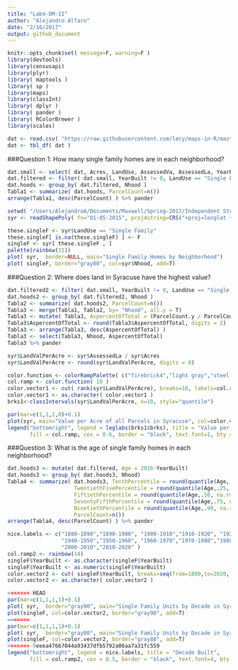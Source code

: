 ```yaml
---
title: "Lab4-DM-II"
author: "Alejandro Alfaro"
date: "2/16/2017"
output: github_document
---
```


```r
knitr::opts_chunk$set( message=F, warning=F )
library(devtools)
library(censusapi)
library(plyr)
library( maptools )
library( sp )
library(maps)
library(classInt)
library( dplyr )
library( pander )
library( RColorBrewer )
library(scales)
```

```r
dat <- read.csv( "https://raw.githubusercontent.com/lecy/maps-in-R/master/Data/syr_parcels.csv" )
dat <- tbl_df( dat )
```
###Question 1: How many single family homes are in each neighborhood?

```r
dat.small <- select( dat, Acres, LandUse, AssessedVa, AssessedLa, YearBuilt, Nhood )
dat.filtered <- filter( dat.small, YearBuilt != 0, LandUse == "Single Family")
dat.hoods <- group_by( dat.filtered, Nhood )
Tabla1 <- summarize( dat.hoods, ParcelCount=n()) 
arrange(Tabla1, desc(ParcelCount) ) %>% pander

setwd( "/Users/AlejandroA/Documents/Maxwell/Spring-2017/Independent Study - R Project II/Homework 3-4/Lab4/01-05-2015" )
syr <- readShapePoly( fn="01-05-2015", proj4string=CRS("+proj=longlat +datum=WGS84") )

these.singleF <- syr$LandUse == "Single Family"
these.singleF[ is.na(these.singleF) ] <- F
singleF <- syr[ these.singleF , ]
palette(rainbow(31))
plot( syr,  border=NULL, main="Single Family Homes by Neighborhood")
plot( singleF, border="gray80", col=syr$Nhood, add=T)
```


###Question 2: Where does land in Syracuse have the highest value?
```r
dat.filtered2 <- filter( dat.small, YearBuilt != 0, LandUse == "Single Family", AssessedVa > 200000)
dat.hoods2 <- group_by( dat.filtered2, Nhood )
Tabla2 <- summarize( dat.hoods2, ParcelCount=n()) 
Tabla3 <- merge(Tabla1, Tabla2, by= "Nhood", all.y = T)
Tabla3 <- mutate( Tabla3, AspercentOfTotal = (ParcelCount.y / ParcelCount.x)*100)
Tabla3$AspercentOfTotal <- round(Tabla3$AspercentOfTotal, digits = 2)
Tabla3 <- arrange(Tabla3, desc(AspercentOfTotal) )
Tabla3 <- select(Tabla3, Nhood, AspercentOfTotal)
Tabla3 %>% pander

syr$LandValPerAcre <- syr$AssessedLa / syr$Acres
syr$LandValPerAcre <- round(syr$LandValPerAcre, digits = 0)

color.function <- colorRampPalette( c("firebrick4","light gray","steel blue") )
col.ramp <- color.function( 10 )
color.vector1 <- cut( rank(syr$LandValPerAcre), breaks=10, labels=col.ramp )
color.vector1 <- as.character( color.vector1 )
brks1<-classIntervals(syr$LandValPerAcre, n=10, style="quantile")

par(mar=c(1,1,1,0)+0.1)
plot(syr, main="Value per Acre of all Parcels in Syracuse", col=color.vector1, border="gray80")
legend("bottomright", legend = leglabs(brks1$brks), title = "Value per Acre",
       fill = col.ramp, cex = 0.6, border = "black", text.font=1, bty = "n")
```


###Question 3: What is the age of single family homes in each neighborhood?
```r
dat.hoods3 <- mutate( dat.filtered, Age = 2016-YearBuilt)
dat.hoods3 <- group_by( dat.hoods3, Nhood)
Tabla4 <- summarize( dat.hoods3, TenthPercentile = round(quantile(Age,.10, na.rm = T),0), 
                     TwentiethFivePercentile = round(quantile(Age,.25, na.rm = T),0), 
                     FiftiethPercentile = round(quantile(Age,.50, na.rm = T),0), 
                     SeventyFifthPercentile = round(quantile(Age,.75, na.rm = T),0), 
                     NinetiethPercentile = round(quantile(Age,.90, na.rm = T),0), 
                     ParcelCount=n())
arrange(Tabla4, desc(ParcelCount) ) %>% pander

nice.labels <- c("1880-1890","1890-1900", "1900-1910","1910-1920", "1920-1930","1930-1940",
                 "1940-1950","1950-1960", "1960-1970","1970-1980","1980-1990","1990-2000", 
                 "2000-2010","2010-2020" )
col.ramp2 <- rainbow(14)
singleF$YearBuilt <- as.character(singleF$YearBuilt)
singleF$YearBuilt <- as.numeric(singleF$YearBuilt)
color.vector2 <- cut( singleF$YearBuilt, breaks=seq(from=1880,to=2020, by=10), labels=col.ramp2)
color.vector2 <- as.character( color.vector2 )

<<<<<<< HEAD
par(mar=c(1,1,1,1)+0.1)
plot( syr,  border="gray90", main="Single Family Units by Decade in Syracuse")
plot(singleF, col=color.vector2, border="gray90", add=T)
=======
par(mar=c(1,1,1,1)+0.1) 
plot( syr,  border="gray80", main="Single Family Units by Decade in Syracuse")
plot(singleF, col=color.vector2, border="gray80", add=T)
>>>>>>> 9eeea47667044a93437dfb5792a06aa7a31fc559
legend("bottomright", legend = nice.labels, title = "Decade Built",
       fill = col.ramp2, cex = 0.5, border = "black", text.font=4, bty = "n")
```

